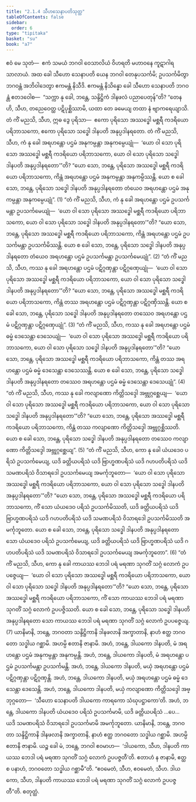 ```yaml
---
title: "2.1.4 သီဟသေနာပတိသုတ္တ"
tableOfContents: false
sidebar:
  order: 6
type: "tipitaka"
basket: "su"
book: "a7"
---
```



<DynamicBreadcrumb />

<Division number="57" book="a7">

<Paragraph number="359" book="a7">
ဧဝံ မေ သုတံ—  ဧကံ သမယံ ဘဂဝါ ဝေသာလိယံ ဝိဟရတိ မဟာဝနေ ကူဋာဂါရသာလာယံ. အထ ခေါ သီဟော သေနာပတိ ယေန ဘဂဝါ တေနုပသင်္ကမိ; ဥပသင်္ကမိတွာ ဘဂဝန္တံ အဘိဝါဒေတွာ ဧကမန္တံ နိသီဒိ. ဧကမန္တံ နိသိန္နော ခေါ သီဟော သေနာပတိ ဘဂဝန္တံ ဧတဒဝေါစ—  “သက္ကာ နု ခေါ, ဘန္တေ, သန္ဒိဋ္ဌိကံ ဒါနဖလံ ပညာပေတုန်”တိ?
</Paragraph>

<Paragraph number="360" book="a7">
“တေန ဟိ, သီဟ, တညေဝေတ္ထ ပဋိပုစ္ဆိဿာမိ, ယထာ တေ ခမေယျ တထာ နံ ဗျာကရေယျာသိ. တံ ကိံ မညသိ, သီဟ, ဣဓ ဒွေ ပုရိသာ—  ဧကော ပုရိသော အဿဒ္ဓေါ မစ္ဆရီ ကဒရိယော ပရိဘာသကော, ဧကော ပုရိသော သဒ္ဓေါ ဒါနပတိ အနုပ္ပဒါနရတော. တံ ကိံ မညသိ, သီဟ, ကံ နု ခေါ အရဟန္တော ပဌမံ အနုကမ္ပန္တာ အနုကမ္ပေယျုံ—  ‘ယော ဝါ သော ပုရိသော အဿဒ္ဓေါ မစ္ဆရီ ကဒရိယော ပရိဘာသကော, ယော ဝါ သော ပုရိသော သဒ္ဓေါ ဒါနပတိ အနုပ္ပဒါနရတော’”တိ?
</Paragraph>

<Paragraph number="361" book="a7">
“ယော သော, ဘန္တေ, ပုရိသော အဿဒ္ဓေါ မစ္ဆရီ ကဒရိယော ပရိဘာသကော, ကိန္တံ အရဟန္တော ပဌမံ အနုကမ္ပန္တာ အနုကမ္ပိဿန္တိ. ယော စ ခေါ သော, ဘန္တေ, ပုရိသော သဒ္ဓေါ ဒါနပတိ အနုပ္ပဒါနရတော တံယေဝ အရဟန္တော ပဌမံ အနုကမ္ပန္တာ အနုကမ္ပေယျုံ”. (1)
</Paragraph>

<Paragraph number="362" book="a7">
“တံ ကိံ မညသိ, သီဟ, ကံ နု ခေါ အရဟန္တော ပဌမံ ဥပသင်္ကမန္တာ ဥပသင်္ကမေယျုံ—  ‘ယော ဝါ သော ပုရိသော အဿဒ္ဓေါ မစ္ဆရီ ကဒရိယော ပရိဘာသကော, ယော ဝါ သော ပုရိသော သဒ္ဓေါ ဒါနပတိ အနုပ္ပဒါနရတော’”တိ? “ယော သော, ဘန္တေ, ပုရိသော အဿဒ္ဓေါ မစ္ဆရီ ကဒရိယော ပရိဘာသကော, ကိန္တံ အရဟန္တော ပဌမံ ဥပသင်္ကမန္တာ ဥပသင်္ကမိဿန္တိ. ယော စ ခေါ သော, ဘန္တေ, ပုရိသော သဒ္ဓေါ ဒါနပတိ အနုပ္ပဒါနရတော တံယေဝ အရဟန္တော ပဌမံ ဥပသင်္ကမန္တာ ဥပသင်္ကမေယျုံ”. (2)
</Paragraph>

<Paragraph number="363" book="a7">
“တံ ကိံ မညသိ, သီဟ, ကဿ နု ခေါ အရဟန္တော ပဌမံ ပဋိဂ္ဂဏှန္တာ ပဋိဂ္ဂဏှေယျုံ—  ‘ယော ဝါ သော ပုရိသော အဿဒ္ဓေါ မစ္ဆရီ ကဒရိယော ပရိဘာသကော, ယော ဝါ သော ပုရိသော သဒ္ဓေါ ဒါနပတိ အနုပ္ပဒါနရတော’”တိ? “ယော သော, ဘန္တေ, ပုရိသော အဿဒ္ဓေါ မစ္ဆရီ ကဒရိယော ပရိဘာသကော, ကိန္တံ တဿ အရဟန္တော ပဌမံ ပဋိဂ္ဂဏှန္တာ ပဋိဂ္ဂဏှိဿန္တိ. ယော စ ခေါ သော, ဘန္တေ, ပုရိသော သဒ္ဓေါ ဒါနပတိ အနုပ္ပဒါနရတော တဿေဝ အရဟန္တော ပဌမံ ပဋိဂ္ဂဏှန္တာ ပဋိဂ္ဂဏှေယျုံ”. (3)
</Paragraph>

<Paragraph number="364" book="a7">
“တံ ကိံ မညသိ, သီဟ, ကဿ နု ခေါ အရဟန္တော ပဌမံ ဓမ္မံ ဒေသေန္တာ ဒေသေယျုံ—  ‘ယော ဝါ သော ပုရိသော အဿဒ္ဓေါ မစ္ဆရီ ကဒရိယော ပရိဘာသကော, ယော ဝါ သော ပုရိသော သဒ္ဓေါ ဒါနပတိ အနုပ္ပဒါနရတော’”တိ? “ယော သော, ဘန္တေ, ပုရိသော အဿဒ္ဓေါ မစ္ဆရီ ကဒရိယော ပရိဘာသကော, ကိန္တံ တဿ အရဟန္တော ပဌမံ ဓမ္မံ ဒေသေန္တာ ဒေသေဿန္တိ. ယော စ ခေါ သော, ဘန္တေ, ပုရိသော သဒ္ဓေါ ဒါနပတိ အနုပ္ပဒါနရတော တဿေဝ အရဟန္တော ပဌမံ ဓမ္မံ ဒေသေန္တာ ဒေသေယျုံ”. (4)
</Paragraph>

<Paragraph number="365" book="a7">
“တံ ကိံ မညသိ, သီဟ, ကဿ နု ခေါ ကလျာဏော ကိတ္တိသဒ္ဒေါ အဗ္ဘုဂ္ဂစ္ဆေယျ—  ‘ယော ဝါ သော ပုရိသော အဿဒ္ဓေါ မစ္ဆရီ ကဒရိယော ပရိဘာသကော, ယော ဝါ သော ပုရိသော သဒ္ဓေါ ဒါနပတိ အနုပ္ပဒါနရတော’”တိ? “ယော သော, ဘန္တေ, ပုရိသော အဿဒ္ဓေါ မစ္ဆရီ ကဒရိယော ပရိဘာသကော, ကိန္တံ တဿ ကလျာဏော ကိတ္တိသဒ္ဒေါ အဗ္ဘုဂ္ဂစ္ဆိဿတိ. ယော စ ခေါ သော, ဘန္တေ, ပုရိသော သဒ္ဓေါ ဒါနပတိ အနုပ္ပဒါနရတော တဿေဝ ကလျာဏော ကိတ္တိသဒ္ဒေါ အဗ္ဘုဂ္ဂစ္ဆေယျ”. (5)
</Paragraph>

<Paragraph number="366" book="a7">
“တံ ကိံ မညသိ, သီဟ, ကော နု ခေါ ယံယဒေဝ ပရိသံ ဥပသင်္ကမေယျ, ယဒိ ခတ္တိယပရိသံ ယဒိ ဗြာဟ္မဏပရိသံ ယဒိ ဂဟပတိပရိသံ ယဒိ သမဏပရိသံ ဝိသာရဒေါ ဥပသင်္ကမေယျ အမင်္ကုဘူတော—  ‘ယော ဝါ သော ပုရိသော အဿဒ္ဓေါ မစ္ဆရီ ကဒရိယော ပရိဘာသကော, ယော ဝါ သော ပုရိသော သဒ္ဓေါ ဒါနပတိ အနုပ္ပဒါနရတော’”တိ? “ယော သော, ဘန္တေ, ပုရိသော အဿဒ္ဓေါ မစ္ဆရီ ကဒရိယော ပရိဘာသကော, ကိံ သော ယံယဒေဝ ပရိသံ ဥပသင်္ကမိဿတိ, ယဒိ ခတ္တိယပရိသံ ယဒိ ဗြာဟ္မဏပရိသံ ယဒိ ဂဟပတိပရိသံ ယဒိ သမဏပရိသံ ဝိသာရဒေါ ဥပသင်္ကမိဿတိ အမင်္ကုဘူတော. ယော စ ခေါ သော, ဘန္တေ, ပုရိသော သဒ္ဓေါ ဒါနပတိ အနုပ္ပဒါနရတော သော ယံယဒေဝ ပရိသံ ဥပသင်္ကမေယျ, ယဒိ ခတ္တိယပရိသံ ယဒိ ဗြာဟ္မဏပရိသံ ယဒိ ဂဟပတိပရိသံ ယဒိ သမဏပရိသံ ဝိသာရဒေါ ဥပသင်္ကမေယျ အမင်္ကုဘူတော”. (6)
</Paragraph>

<Paragraph number="367" book="a7">
“တံ ကိံ မညသိ, သီဟ, ကော နု ခေါ ကာယဿ ဘေဒါ ပရံ မရဏာ သုဂတိံ သဂ္ဂံ လောကံ ဥပပဇ္ဇေယျ—  ‘ယော ဝါ သော ပုရိသော အဿဒ္ဓေါ မစ္ဆရီ ကဒရိယော ပရိဘာသကော, ယော ဝါ သော ပုရိသော သဒ္ဓေါ ဒါနပတိ အနုပ္ပဒါနရတော’”တိ? “ယော သော, ဘန္တေ, ပုရိသော အဿဒ္ဓေါ မစ္ဆရီ ကဒရိယော ပရိဘာသကော, ကိံ သော ကာယဿ ဘေဒါ ပရံ မရဏာ သုဂတိံ သဂ္ဂံ လောကံ ဥပပဇ္ဇိဿတိ. ယော စ ခေါ သော, ဘန္တေ, ပုရိသော သဒ္ဓေါ ဒါနပတိ အနုပ္ပဒါနရတော သော ကာယဿ ဘေဒါ ပရံ မရဏာ သုဂတိံ သဂ္ဂံ လောကံ ဥပပဇ္ဇေယျ. (7)
</Paragraph>

<Paragraph number="368" book="a7">
ယာနိမာနိ, ဘန္တေ, ဘဂဝတာ သန္ဒိဋ္ဌိကာနိ ဒါနဖလာနိ အက္ခာတာနိ, နာဟံ ဧတ္ထ ဘဂဝတော သဒ္ဓါယ ဂစ္ဆာမိ. အဟမ္ပိ ဧတာနိ ဇာနာမိ. အဟံ, ဘန္တေ, ဒါယကော ဒါနပတိ, မံ အရဟန္တော ပဌမံ အနုကမ္ပန္တာ အနုကမ္ပန္တိ. အဟံ, ဘန္တေ, ဒါယကော ဒါနပတိ, မံ အရဟန္တော ပဌမံ ဥပသင်္ကမန္တာ ဥပသင်္ကမန္တိ. အဟံ, ဘန္တေ, ဒါယကော ဒါနပတိ, မယှံ အရဟန္တော ပဌမံ ပဋိဂ္ဂဏှန္တာ ပဋိဂ္ဂဏှန္တိ. အဟံ, ဘန္တေ, ဒါယကော ဒါနပတိ, မယှံ အရဟန္တော ပဌမံ ဓမ္မံ ဒေသေန္တာ ဒေသေန္တိ. အဟံ, ဘန္တေ, ဒါယကော ဒါနပတိ, မယှံ ကလျာဏော ကိတ္တိသဒ္ဒေါ အဗ္ဘုဂ္ဂတော—  ‘သီဟော သေနာပတိ ဒါယကော ကာရကော သံဃုပဋ္ဌာကော’တိ. အဟံ, ဘန္တေ, ဒါယကော ဒါနပတိ ယံယဒေဝ ပရိသံ ဥပသင်္ကမာမိ, ယဒိ ခတ္တိယပရိသံ …ပေ…  ယဒိ သမဏပရိသံ ဝိသာရဒေါ ဥပသင်္ကမာမိ အမင်္ကုဘူတော. ယာနိမာနိ, ဘန္တေ, ဘဂဝတာ သန္ဒိဋ္ဌိကာနိ ဒါနဖလာနိ အက္ခာတာနိ, နာဟံ ဧတ္ထ ဘဂဝတော သဒ္ဓါယ ဂစ္ဆာမိ. အဟမ္ပိ ဧတာနိ ဇာနာမိ. ယဉ္စ ခေါ မံ, ဘန္တေ, ဘဂဝါ ဧဝမာဟ—  ‘ဒါယကော, သီဟ, ဒါနပတိ ကာယဿ ဘေဒါ ပရံ မရဏာ သုဂတိံ သဂ္ဂံ လောကံ ဥပပဇ္ဇတီ’တိ. ဧတာဟံ န ဇာနာမိ, ဧတ္ထ စ ပနာဟံ, ဘဂဝတော သဒ္ဓါယ ဂစ္ဆာမီ”တိ. “ဧဝမေတံ, သီဟ, ဧဝမေတံ, သီဟ. ဒါယကော, သီဟ, ဒါနပတိ ကာယဿ ဘေဒါ ပရံ မရဏာ သုဂတိံ သဂ္ဂံ လောကံ ဥပပဇ္ဇတီ”တိ.

</Paragraph>
</Division>

<Paragraph number="369" type="center" book="a7">
စတုတ္ထံ.
</Paragraph>